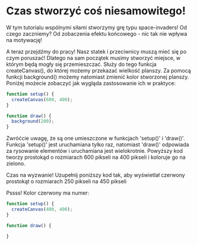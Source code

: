 
# Czas stworzyć coś niesamowitego!

W tym tutorialu wspólnymi siłami stworzymy grę typu space-invaders! Od czego zaczniemy?
Od zobaczenia efektu końcowego - nic tak nie wpływa na motywację!

<div id="space-invaders-preview">
  <SandpackWrapper>
    <SandpackProvider
      customSetup={{
        entry: '/index.js',
        dependencies: { p5: 'latest' },
        files: {
          '/index.js': {
            code: renderTemplate(),
            active: true,
          },
        },
      }}
    >
      <SandpackPreview />
    </SandpackProvider>
  </SandpackWrapper>
</div>

A teraz przejdźmy do pracy! Nasz statek i przeciwnicy muszą mieć się po czym poruszać!
Dlatego na sam początek musimy stworzyć miejsce, w którym będą mogły się przemieszczać.
Służy do tego funkcja createCanvas(), do której możemy przekazać wielkość planszy. Za pomocą
funkcji background() możemy natomiast zmienić kolor stworzonej planszy. Poniżej możecie zobaczyć
jak wygląda zastosowanie ich w praktyce:

```js
function setup() {
  createCanvas(600, 400);
}

function draw() {
  background(200);
}
```

Zwróćcie uwagę, że są one umieszczone w funkcjach 'setup()' i 'draw()'. Funkcja 'setup()'
jest uruchamiana tylko raz, natomiast 'draw()' odpowiada za rysowanie elementów i
uruchamiana jest wielokrotnie.
Powyższy kod tworzy prostokąd o rozmiarach 600 pikseli na 400 pikseli i koloruje go na zielono.

Czas na wyzwanie! Uzupełnij poniższy kod tak, aby wyświetlał czerwony prostokąt o rozmiarach
250 pikseli na 450 pikseli

Pssss! Kolor czerwony ma numer: 

```js
function setup() {
  createCanvas(400, 400);
}

function draw() {

```

<ResultInput
  onChange={props.handleChange}
  correctValue={correctValue}
  onSuccess={props.onSuccess}
  template={codeTemplate}
/>

```js
}
```
